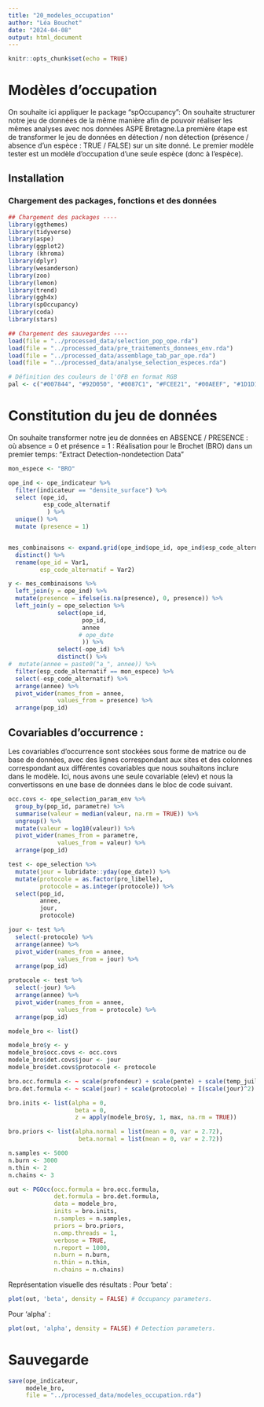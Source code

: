 ```yaml
---
title: "20_modeles_occupation"
author: "Léa Bouchet"
date: "2024-04-08"
output: html_document
---
```


```r
knitr::opts_chunk$set(echo = TRUE)
```

# Modèles d'occupation

On souhaite ici appliquer le package "spOccupancy": On souhaite structurer notre jeu de données de la même manière afin de pouvoir réaliser les mêmes analyses avec nos données ASPE Bretagne.La première étape est de transformer le jeu de données en détection / non détection (présence / absence d'un espèce : TRUE / FALSE) sur un site donné. Le premier modèle tester est un modèle d'occupation d'une seule espèce (donc à l'espèce).


## Installation 

### Chargement des packages, fonctions et des données 

```r
## Chargement des packages ----
library(ggthemes)
library(tidyverse)
library(aspe)
library(ggplot2)
library (khroma)
library(dplyr)
library(wesanderson)
library(zoo)
library(lemon)
library(trend)
library(ggh4x)
library(spOccupancy)
library(coda)
library(stars)
```


```r
## Chargement des sauvegardes ----
load(file = "../processed_data/selection_pop_ope.rda")
load(file = "../processed_data/pre_traitements_donnees_env.rda")
load(file = "../processed_data/assemblage_tab_par_ope.rda")
load(file = "../processed_data/analyse_selection_especes.rda")
```


```r
# Définition des couleurs de l'OFB en format RGB
pal <- c("#007844", "#92D050", "#0087C1", "#FCEE21", "#00AEEF", "#1D1D1B", "#A97B30", "#B9D9EB")
```


# Constitution du jeu de données

On souhaite transformer notre jeu de données en ABSENCE / PRESENCE : où absence = 0 et présence = 1 : 
Réalisation pour le Brochet (BRO) dans un premier temps: "Extract Detection-nondetection Data"

```r
mon_espece <- "BRO"
```


```r
ope_ind <- ope_indicateur %>% 
  filter(indicateur == "densite_surface") %>% 
  select (ope_id,
          esp_code_alternatif
           ) %>% 
  unique() %>% 
  mutate (presence = 1)


mes_combinaisons <- expand.grid(ope_ind$ope_id, ope_ind$esp_code_alternatif) %>% 
  distinct() %>% 
  rename(ope_id = Var1,
         esp_code_alternatif = Var2)
```


```r
y <- mes_combinaisons %>% 
  left_join(y = ope_ind) %>% 
  mutate(presence = ifelse(is.na(presence), 0, presence)) %>% 
  left_join(y = ope_selection %>% 
              select(ope_id,
                     pop_id,
                     annee
                    # ope_date
                     )) %>% 
              select(-ope_id) %>% 
              distinct() %>% 
#  mutate(annee = paste0("a_", annee)) %>% 
  filter(esp_code_alternatif == mon_espece) %>% 
  select(-esp_code_alternatif) %>% 
  arrange(annee) %>% 
  pivot_wider(names_from = annee,
              values_from = presence) %>% 
  arrange(pop_id)
```


## Covariables d'occurrence : 

Les covariables d’occurrence sont stockées sous forme de matrice ou de base de données, avec des lignes correspondant aux sites et des colonnes correspondant aux différentes covariables que nous souhaitons inclure dans le modèle. Ici, nous avons une seule covariable (elev) et nous la convertissons en une base de données dans le bloc de code suivant.

```r
occ.covs <- ope_selection_param_env %>% 
  group_by(pop_id, parametre) %>% 
  summarise(valeur = median(valeur, na.rm = TRUE)) %>% 
  ungroup() %>% 
  mutate(valeur = log10(valeur)) %>% 
  pivot_wider(names_from = parametre,
              values_from = valeur) %>% 
  arrange(pop_id)
```


```r
test <- ope_selection %>% 
  mutate(jour = lubridate::yday(ope_date)) %>% 
  mutate(protocole = as.factor(pro_libelle),
         protocole = as.integer(protocole)) %>% 
  select(pop_id,
         annee,
         jour,
         protocole)

jour <- test %>% 
  select(-protocole) %>% 
  arrange(annee) %>% 
  pivot_wider(names_from = annee,
              values_from = jour) %>% 
  arrange(pop_id)

protocole <- test %>% 
  select(-jour) %>% 
  arrange(annee) %>% 
  pivot_wider(names_from = annee,
              values_from = protocole) %>% 
  arrange(pop_id)

modele_bro <- list()
```


```r
modele_bro$y <- y
modele_bro$occ.covs <- occ.covs
modele_bro$det.covs$jour <- jour
modele_bro$det.covs$protocole <- protocole
```


```r
bro.occ.formula <- ~ scale(profondeur) + scale(pente) + scale(temp_juillet)
bro.det.formula <- ~ scale(jour) + scale(protocole) + I(scale(jour)^2)
```

```r
bro.inits <- list(alpha = 0, 
                   beta = 0, 
                   z = apply(modele_bro$y, 1, max, na.rm = TRUE))
```

```r
bro.priors <- list(alpha.normal = list(mean = 0, var = 2.72), 
                    beta.normal = list(mean = 0, var = 2.72))
```

```r
n.samples <- 5000
n.burn <- 3000
n.thin <- 2
n.chains <- 3
```

```r
out <- PGOcc(occ.formula = bro.occ.formula, 
             det.formula = bro.det.formula, 
             data = modele_bro, 
             inits = bro.inits, 
             n.samples = n.samples, 
             priors = bro.priors, 
             n.omp.threads = 1, 
             verbose = TRUE, 
             n.report = 1000, 
             n.burn = n.burn, 
             n.thin = n.thin, 
             n.chains = n.chains)
```


Représentation visuelle des résultats : 
Pour 'beta' : 

```r
plot(out, 'beta', density = FALSE) # Occupancy parameters.
```


Pour 'alpha' : 

```r
plot(out, 'alpha', density = FALSE) # Detection parameters.
```


# Sauvegarde

```r
save(ope_indicateur,
     modele_bro,
     file = "../processed_data/modeles_occupation.rda")
```

